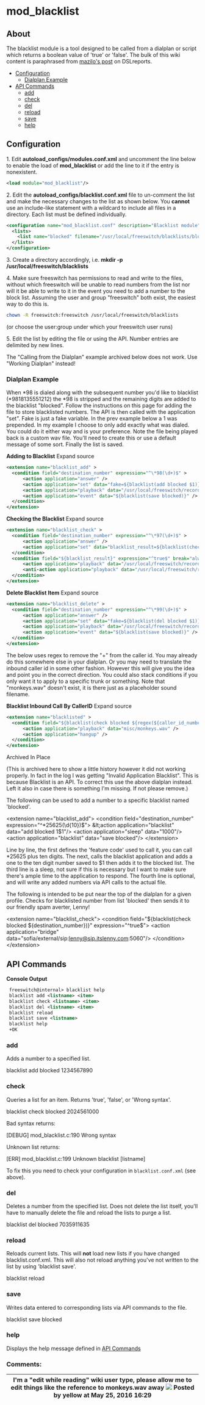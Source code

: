 
# mod_blacklist 

 

## About

The blacklist module is a tool designed to be called from a dialplan or script which returns a boolean value of 'true' or 'false'. The bulk of this wiki content is paraphrased from [mazilo's post](http://www.dslreports.com/forum/r26341351-FreeSWITCH-vs.-mod-blacklist) on DSLreports.

* [Configuration](#configuration)  
   * [Dialplan Example](#dialplan-example)
* [API Commands](#-api-commands)  
   * [add](#add)  
   * [check](#check)  
   * [del](#del)  
   * [reload](#reload)  
   * [save](#save)  
   * [help](#help)

## Configuration

1\. Edit **autoload\_configs/modules.conf.xml** and uncomment the line below to enable the load of **mod\_blacklist** or add the line to it if the entry is nonexistent.

```xml
<load module="mod_blacklist"/>
```

2\. Edit the **autoload\_configs/blacklist.conf.xml** file to un-comment the list and make the necessary changes to the list as shown below. You **cannot** use an include-like statement with a wildcard to include all files in a directory. Each list must be defined individually.

```xml
<configuration name="mod_blacklist.conf" description="Blacklist module">
  <lists>
    <list name="blocked" filename="/usr/local/freeswitch/blacklists/blocked.list"/>
  </lists>
</configuration>
```

3\. Create a directory accordingly, i.e. **mkdir -p /usr/local/freeswitch/blacklists**

4\. Make sure freeswitch has permissions to read and write to the files, without which freeswitch will be unable to read numbers from the list nor will it be able to write to it in the event you need to add a number to the block list. Assuming the user and group "freeswitch" both exist, the easiest way to do this is.

```bash
chown -R freeswitch:freeswitch /usr/local/freeswitch/blacklists
```

(or choose the user:group under which your freeswitch user runs)

5\. Edit the list by editing the file or using the API. Number entries are delimited by new lines.

The "Calling from the Dialplan" example archived below does not work. Use "Working Dialplan" instead!

### Dialplan Example

When \*98 is dialed along with the subsequent number you'd like to blacklist (\*9818135551212) the \*98 is stripped and the remaining digits are added to the blacklist "blocked". Follow the instructions on this page for adding the file to store blacklisted numbers. The API is then called with the application "set". Fake is just a fake variable. In the prev example below a 1 was prepended. In my example I choose to only add exactly what was dialed. You could do it either way and is your preference. Note the file being played back is a custom wav file. You'll need to create this or use a default message of some sort. Finally the list is saved.

**Adding to Blacklist** Expand source 

```xml
<extension name="blacklist_add" >
  <condition field="destination_number" expression="^\*98(\d+)$" >
      <action application="answer" />
      <action application="set" data="fake=${blacklist(add blocked $1)}" />
      <action application="playback" data="/usr/local/freeswitch/recordings/blk_item_saved.wav" />
      <action application="event" data="${blacklist(save blocked)}" />
  </condition>
</extension>
```

**Checking the Blacklist** Expand source 

```xml
<extension name="blacklist_check" >
  <condition field="destination_number" expression="^\*97(\d+)$" >
      <action application="answer" />
      <action application="set" data="blacklist_result=${blacklist(check blocked $1)}" inline="true"/>
  </condition>
  <condition field="${blacklist_result}" expression="^true$" break="always" >
      <action application="playback" data="/usr/local/freeswitch/recordings/blk_item_exists.wav" />
      <anti-action application="playback" data="/usr/local/freeswitch/recordings/blk_not_found.wav"/>
  </condition>
</extension>
```

**Delete Blacklist Item** Expand source 

```xml
<extension name="blacklist_delete" >
  <condition field="destination_number" expression="^\*99(\d+)$" >
      <action application="answer" />
      <action application="set" data="fake=${blacklist(del blocked $1)}" />
      <action application="playback" data="/usr/local/freeswitch/recordings/blk_item_deleted.wav" />
      <action application="event" data="${blacklist(save blocked)}" />
  </condition>
</extension>
```

The below uses regex to remove the "+" from the caller id. You may already do this somewhere else in your dialplan. Or you may need to translate the inbound caller id in some other fashion. However this will give you the idea and point you in the correct direction. You could also stack conditions if you only want it to apply to a specific trunk or something. Note that "monkeys.wav" doesn't exist, it is there just as a placeholder sound filename.

**Blacklist Inbound Call By CallerID** Expand source 

```xml
<extension name="blacklisted" >
  <condition field="${blacklist(check blocked ${regex(${caller_id_number}|^\+([0-9]+)$|%1)})}" expression="^true$" >
      <action application="playback" data="misc/monkeys.wav" />
      <action application="hangup" />
  </condition>
</extension>
```

Archived In Place

(This is archived here to show a little history however it did not working properly. In fact in the log I was getting "Invalid Application Blacklist". This is because Blacklist is an API. To correct this use the above dialplan instead. Left it also in case there is something I'm missing. If not please remove.)

The following can be used to add a number to a specific blacklist named 'blocked'.

&lt;extension name="blacklist_add"> &lt;condition field="destination_number" expression="^\*25625(\d{10})$">
  &lt;action application="blacklist" data="add blocked 1$1"/>
  &lt;action application="sleep" data="1000"/>
  &lt;action application="blacklist" data="save blocked"/>
&lt;/extension>

Line by line, the first defines the 'feature code' used to call it, you can call \*25625 plus ten digits. The next, calls the blacklist application and adds a one to the ten digit number saved to $1 then adds it to the blocked list. The third line is a sleep, not sure if this is necessary but I want to make sure there's ample time to the application to respond. The fourth line is optional, and will write any added numbers via API calls to the actual file.

The following is intended to be put near the top of the dialplan for a given profile. Checks for blacklisted number from list 'blocked' then sends it to our friendly spam averter, Lenny!

&lt;extension name="blacklist_check">
  &lt;condition field="${blacklist(check blocked ${destination_number})}" expression="^true$">
    &lt;action application="bridge" data="sofia/external/sip:lenny@sip.itslenny.com:5060"/>
 &lt;/condition>
&lt;/extension>

##  API Commands

**Console Output**

```xml
 freeswitch@internal> blacklist help
 blacklist add <listname> <item>
 blacklist check <listname> <item> 
 blacklist del <listname> <item>
 blacklist reload
 blacklist save <listname>
 blacklist help
 +OK
```

### add

Adds a number to a specified list.

blacklist add blocked 1234567890

### check

Queries a list for an item. Returns 'true', 'false', or 'Wrong syntax'.

blacklist check blocked 2024561000

Bad syntax returns:

[DEBUG] mod_blacklist.c:190 Wrong syntax

Unknown list returns:

[ERR] mod_blacklist.c:199 Unknown blacklist [listname]

To fix this you need to check your configuration in `blacklist.conf.xml` (see above).

### del

Deletes a number from the specified list. Does not delete the list itself, you'll have to manually delete the file and reload the lists to purge a list.

blacklist del blocked 7035911635

### reload

Reloads current lists. This will **not** load new lists if you have changed blacklist.conf.xml. This will also not reload anything you've not written to the list by using 'blacklist save'.

blacklist reload

### save

Writes data entered to corresponding lists via API commands to the file.

blacklist save blocked

### help

Displays the help message defined in [API Commands](#-api-commands) 

### Comments:

| I'm a "edit while reading" wiki user type, please allow me to edit things like the reference to monkeys.wav away ![](/images/icons/contenttypes/comment_16.png) Posted by yellow at May 25, 2016 16:29 |
| ----------------------------------------------------------------------------------------------------------------------------------------------------------------------------------------------------- |


